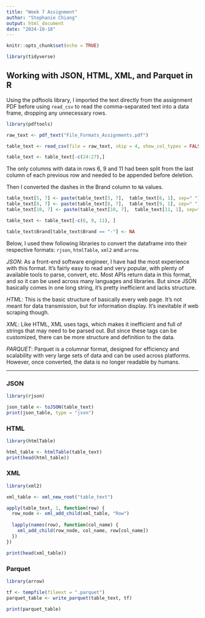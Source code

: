 ```yaml
---
title: "Week 7 Assignment"
author: "Stephanie Chiang"
output: html_document
date: "2024-10-18"
---
```


```r
knitr::opts_chunk$set(echo = TRUE)

library(tidyverse)
```

## Working with JSON, HTML, XML, and Parquet in R

Using the pdftools library, I imported the text directly from the assignment PDF before using `read_csv` to read the comma-separated text into a data frame, dropping any unnecessary rows.

```r
library(pdftools)

raw_text <- pdf_text("File_Formats_Assignments.pdf")

table_text <- read_csv(file = raw_text, skip = 4, show_col_types = FALSE)

table_text <- table_text[-c(24:27),]
```

The only columns with data in rows 6, 9 and 11 had been split from the last column of each previous row and needed to be appended before deletion. 

Then I converted the dashes in the Brand column to `NA` values.

```r
table_text[5, 7] <- paste(table_text[5, 7],  table_text[6, 1], sep=" ")
table_text[8, 7] <- paste(table_text[8, 7],  table_text[9, 1], sep=" ")
table_text[10, 7] <- paste(table_text[10, 7],  table_text[11, 1], sep=" ")

table_text <- table_text[-c(6, 9, 11), ]

table_text$Brand[table_text$Brand == "-"] <- NA
```


Below, I used thew following libraries to convert the dataframe into their respective formats: `rjson`, `htmlTable`, `xml2` and `arrow`.

*JSON*: As a front-end software engineer, I have had the most experience with this format. It's fairly easy to read and very popular, with plenty of available tools to parse, convert, etc. Most APIs return data in this format, and so it can be used across many languages and libraries. But since JSON basically comes in one long string, it's pretty inefficient and lacks structure.

*HTML*: This is the basic structure of basically every web page. It's not meant for data transmission, but for information display. It's inevitable if web scraping though.

*XML*: Like HTML, XML uses tags, which makes it inefficient and full of strings that may need to be parsed out. But since these tags can be customized, there can be more structure and definition to the data.

*PARQUET*: Parquet is a columnar format, designed for efficiency and scalability with very large sets of data and can be used across platforms. However, once converted, the data is no longer readable by humans.

***

### JSON

```r
library(rjson)

json_table <- toJSON(table_text)
print(json_table, type = "json")
```

### HTML

```r
library(htmlTable)

html_table <- htmlTable(table_text)
print(head(html_table))
```

### XML

```r
library(xml2)

xml_table <- xml_new_root("table_text")

apply(table_text, 1, function(row) {
  row_node <- xml_add_child(xml_table, "Row")
  
  lapply(names(row), function(col_name) {
    xml_add_child(row_node, col_name, row[col_name])
  })
})

print(head(xml_table))
```

### Parquet

```r
library(arrow)

tf <- tempfile(fileext = ".parquet")
parquet_table <- write_parquet(table_text, tf)

print(parquet_table)
```


